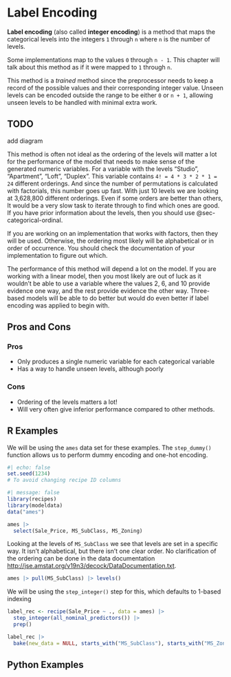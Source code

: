 # Label Encoding {#sec-categorical-label}

**Label encoding** (also called **integer encoding**) is a method that maps the categorical levels into the integers `1` through `n` where `n` is the number of levels.

::: callout-note
Some implementations map to the values `0` through `n - 1`. This chapter will talk about this method as if it were mapped to `1` through `n`.
:::

This method is a *trained* method since the preprocessor needs to keep a record of the possible values and their corresponding integer value. Unseen levels can be encoded outside the range to be either `0` or `n + 1`, allowing unseen levels to be handled with minimal extra work.

::: {.callout-caution}
# TODO

add diagram
:::

This method is often not ideal as the ordering of the levels will matter a lot for the performance of the model that needs to make sense of the generated numeric variables. For a variable with the levels "Studio", "Apartment", "Loft", "Duplex". This variable contains `4! = 4 * 3 * 2 * 1 = 24` different orderings. And since the number of permutations is calculated with factorials, this number goes up fast. With just 10 levels we are looking at 3,628,800 different orderings. Even if some orders are better than others, It would be a very slow task to iterate through to find which ones are good. If you have prior information about the levels, then you should use @sec-categorical-ordinal.

If you are working on an implementation that works with factors, then they will be used. Otherwise, the ordering most likely will be alphabetical or in order of occurrence. You should check the documentation of your implementation to figure out which.

The performance of this method will depend a lot on the model. If you are working with a linear model, then you most likely are out of luck as it wouldn't be able to use a variable where the values 2, 6, and 10 provide evidence one way, and the rest provide evidence the other way. Three-based models will be able to do better but would do even better if label encoding was applied to begin with.

## Pros and Cons

### Pros

-   Only produces a single numeric variable for each categorical variable
-   Has a way to handle unseen levels, although poorly

### Cons

-   Ordering of the levels matters a lot!
-   Will very often give inferior performance compared to other methods.

## R Examples

We will be using the `ames` data set for these examples. The `step_dummy()` function allows us to perform dummy encoding and one-hot encoding.

```r
#| echo: false
set.seed(1234)
# To avoid changing recipe ID columns
```

```r
#| message: false
library(recipes)
library(modeldata)
data("ames")

ames |>
  select(Sale_Price, MS_SubClass, MS_Zoning)
```

Looking at the levels of `MS_SubClass` we see that levels are set in a specific way. It isn't alphabetical, but there isn't one clear order. No clarification of the ordering can be done in the data documentation <http://jse.amstat.org/v19n3/decock/DataDocumentation.txt>.

```r
ames |> pull(MS_SubClass) |> levels()
```

We will be using the `step_integer()` step for this, which defaults to 1-based indexing

```r
label_rec <- recipe(Sale_Price ~ ., data = ames) |>
  step_integer(all_nominal_predictors()) |>
  prep()

label_rec |>
  bake(new_data = NULL, starts_with("MS_SubClass"), starts_with("MS_Zoning"))
```

## Python Examples
